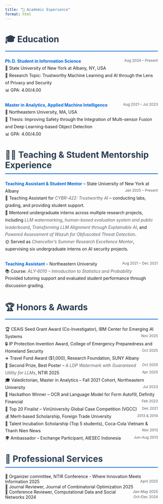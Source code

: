 ```yaml
---
title: "🏫 Academic Experience"
format: html
---
```


# 🎓 Education

<ul class="custom-list">
<li>
<strong>Ph.D. Student in Information Science</strong> <span class="date-inline">Aug 2024 – Present</span><br>
🏫 State University of New York at Albany, NY, USA<br>
🔬 Research Topic: Trustworthy Machine Learning and AI through the Lens of Privacy and Security<br>
📊 GPA: 4.00/4.00
</li>

<li>
<strong>Master in Analytics, Applied Machine Intelligence</strong> <span class="date-inline">Aug 2021 – Jul 2023</span><br>
🏫 Northeastern University, MA, USA<br>
📝 Thesis: Improving Safety through the Integration of Multi-sensor Fusion and Deep Learning-based Object Detection<br>
📊 GPA: 4.00/4.00
</li>
</ul>

# 👨‍🏫 Teaching & Student Mentorship Experience


<ul class="custom-list">
  <li>
    <strong>Teaching Assistant & Student Mentor</strong> – State University of New York at Albany 
    <span class="date-inline">Jan 2025 – Present</span><br>
    📘 Teaching Assistant for <em>CYBR-422: Trustworthy AI</em> – conducting labs, grading, and providing student support.<br>
    🧠 Mentored undergraduate interns across multiple research projects, including 
    <em>LLM watermarking</em>, <em>human-based evaluation system and public leaderboard</em>, 
    <em>Transforming LLM Alignment through Explainable AI</em>, and 
    <em>Powered Assessment of Wazuh for Obfuscated Threat Detection</em>.<br>
    🌞 Served as <em>Chancellor’s Summer Research Excellence Mentor</em>, supervising six undergraduate interns on AI security projects.
  </li>

  <li>
    <strong>Teaching Assistant</strong> – Northeastern University 
    <span class="date-inline">Aug 2021 – Dec 2021</span><br>
    📚 Course: <em>ALY-6010 – Introduction to Statistics and Probability</em><br>
    Provided tutoring support and evaluated student performance through discussion grading.
  </li>
</ul>

# 🏆 Honors & Awards

<ul class="custom-list">
  <li>
🏆 CEAIS Seed Grant Award (Co-Investigator), IBM Center for Emerging AI Systems <span class="date-inline">Nov 2025</span><br>
🔒 IP Protection Invention Award, College of Emergency Preparedness and Homeland Security <span class="date-inline">Oct 2025</span><br>
✈️ Travel Fund Award ($1,000), Research Foundation, SUNY Albany <span class="date-inline">Oct 2025</span><br>
🥈 Second Prize, Best Poster – <em>A LDP Watermark with Guaranteed Utility for LLMs</em>, NTIR 2025 <span class="date-inline">Apr 2025</span><br>
🎓 Valedictorian, Master in Analytics – Fall 2021 Cohort, Northeastern University <span class="date-inline">Jul 2023</span><br>
🏅 Hackathon Winner – OCR and Language Model for Form Autofill, Definity Financial <span class="date-inline">Feb 2023</span><br>
🎯 Top 20 Finalist – VinUniversity Global Case Competition (VGCC) <span class="date-inline">Dec 2021</span><br>
💰 Merit-based Scholarship, Foreign Trade University <span class="date-inline">2013 & 2014</span><br>
🌟 Talent Incubation Scholarship (Top 5 students), Coca-Cola Vietnam & Thanh Nien News <span class="date-inline">Nov 2013</span><br>
🌍 Ambassador – Exchange Participant, AIESEC Indonesia <span class="date-inline">Jun–Aug 2013</span></li>
</ul>


# 🤝 Professional Services

<ul class="custom-list">
🎪 Organizer committee, NTIR Conference - Where Innovation Meets Information 2025 <span class="date-inline">April 2025</span> <br>
📖 Journal Reviewer, Journal of Combinatorial Optimization 2025 <span class="date-inline">Jan–May 2025</span> <br>
📝 Conference Reviewer, Computational Data and Social Networks 2024 <span class="date-inline">Oct–Dec 2024</span> <br>


<style>
h1 {
    font-size: 28px;
    color: #2c3e50;
    margin-bottom: 20px;
    border-bottom: 2px solid #0366d6;
    padding-bottom: 10px;
}

h2 {
    font-size: 22px;
    color: #34495e;
    margin-top: 30px;
    margin-bottom: 15px;
}

ul.custom-list {
    list-style-type: none;
    padding-left: 0;
}

li {
    margin-bottom: 25px;
    line-height: 1.7;
    display: block;
    position: relative;
}

strong {
    color: #0366d6;
    font-weight: bold;
}

.date-inline {
    float: right;
    color: #586069;
    font-size: 0.85em;
    margin-left: 10px;
    white-space: nowrap;
}

/* Clear float after each item */
li::after {
    content: \"\";
    display: block;
    clear: both;
}

em {
    color: #586069;
    font-style: italic;
}

/* Responsive design */
@media (max-width: 768px) {
    .date-inline {
        float: none;
        display: block;
        margin-top: 5px;
    }
}
</style>
